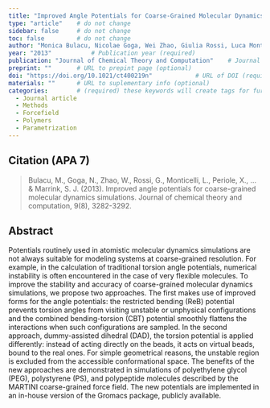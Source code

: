 ```yaml
---
title: "Improved Angle Potentials for Coarse-Grained Molecular Dynamics Simulations"          # Paper title (required)
type: "article"    # do not change
sidebar: false     # do not change
toc: false         # do not change
author: "Monica Bulacu, Nicolae Goga, Wei Zhao, Giulia Rossi, Luca Monticelli, Xavier Periole, D. Peter Tieleman, and Siewert J. Marrink"         # Paper authors (required)
year: "2013"           # Publication year (required)
publication: "Journal of Chemical Theory and Computation"    # Journal or similar (required)
preprint: ""       # URL to prepint page (optional)  
doi: "https://doi.org/10.1021/ct400219n"            # URL of DOI (required)  
materials: ""      # URL to suplementary info (optional)
categories:        # (required) these keywords will create tags for further filtering. 
  - Journal article
  - Methods
  - Forcefield
  - Polymers
  - Parametrization
---
```


<!-- 
The info below is just an example. 

Both fields are required and they have to be replaced with the respective info for each paper. 

Please notice the `> ` symbol before the citation, it gives it additional styling.  
-->

## Citation (APA 7)      

> Bulacu, M., Goga, N., Zhao, W., Rossi, G., Monticelli, L., Periole, X., ... & Marrink, S. J. (2013). Improved angle potentials for coarse-grained molecular dynamics simulations. Journal of chemical theory and computation, 9(8), 3282-3292.

## Abstract

Potentials routinely used in atomistic molecular dynamics simulations are not always suitable for modeling systems at coarse-grained resolution. For example, in the calculation of traditional torsion angle potentials, numerical instability is often encountered in the case of very flexible molecules. To improve the stability and accuracy of coarse-grained molecular dynamics simulations, we propose two approaches. The first makes use of improved forms for the angle potentials: the restricted bending (ReB) potential prevents torsion angles from visiting unstable or unphysical configurations and the combined bending-torsion (CBT) potential smoothly flattens the interactions when such configurations are sampled. In the second approach, dummy-assisted dihedral (DAD), the torsion potential is applied differently: instead of acting directly on the beads, it acts on virtual beads, bound to the real ones. For simple geometrical reasons, the unstable region is excluded from the accessible conformational space. The benefits of the new approaches are demonstrated in simulations of polyethylene glycol (PEG), polystyrene (PS), and polypeptide molecules described by the MARTINI coarse-grained force field. The new potentials are implemented in an in-house version of the Gromacs package, publicly available.